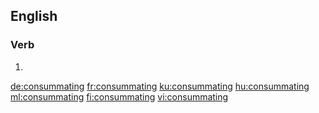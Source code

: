 ==English==

===Verb===
{{head|en|present participle}}

# {{present participle of|consummate|lang=en|nocat=1}}

[[de:consummating]]
[[fr:consummating]]
[[ku:consummating]]
[[hu:consummating]]
[[ml:consummating]]
[[fi:consummating]]
[[vi:consummating]]